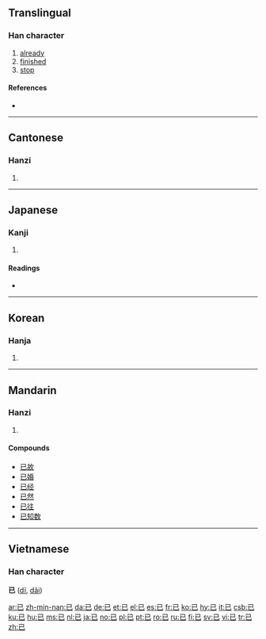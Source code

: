 ==Translingual==
{{Han stroke|[[Image:已-order.gif]]}}

===Han character===
{{Han char|rn=49|rad=己|as=00|sn=3|four=1771<sub>7</sub>|canj=尸山 (SU), X尸山 (XSU)}}

# [[already]]
# [[finished]]
# [[stop]]

====References====
* {{Han ref|kx=0326.110|dkj=08743|dj=0630.110|hdz=20984.010|uh=5DF2|ud=24050|bh=A477|bd=42103}}

----

==Cantonese==

===Hanzi===
{{yue-hanzi|jyut=[[ji5]]|y=[[yi5]]}}

# {{defn|Cantonese}}

----

==Japanese==

===Kanji===
{{ja-kanji|grade=8|rs=己00}}

# {{defn|Japanese}}

====Readings====
* {{ja-readings|on=[[い]] (i)|kun=[[すでに]] (sudeni), [[やむ]] (yamu), [[のみ]] (nomi)}}

----

==Korean==

===Hanja===
{{ko-hanja|hangeul=[[이]]|rv=i|mr=i}}

# {{defn|Korean}}

----

==Mandarin==

===Hanzi===
{{cmn-hanzi|pin=[[yǐ]] ([[yi3]])|wg=i<sup>3</sup>}}

# {{defn|Mandarin}}

====Compounds====
* [[已故]]
* [[已婚]]
* [[已经]]
* [[已然]]
* [[已往]]
* [[已知数]]

----

==Vietnamese==
===Han character===
'''已''' ([[dĩ]], [[dãi]])

[[ar:已]]
[[zh-min-nan:已]]
[[da:已]]
[[de:已]]
[[et:已]]
[[el:已]]
[[es:已]]
[[fr:已]]
[[ko:已]]
[[hy:已]]
[[it:已]]
[[csb:已]]
[[ku:已]]
[[hu:已]]
[[ms:已]]
[[nl:已]]
[[ja:已]]
[[no:已]]
[[pl:已]]
[[pt:已]]
[[ro:已]]
[[ru:已]]
[[fi:已]]
[[sv:已]]
[[vi:已]]
[[tr:已]]
[[zh:已]]